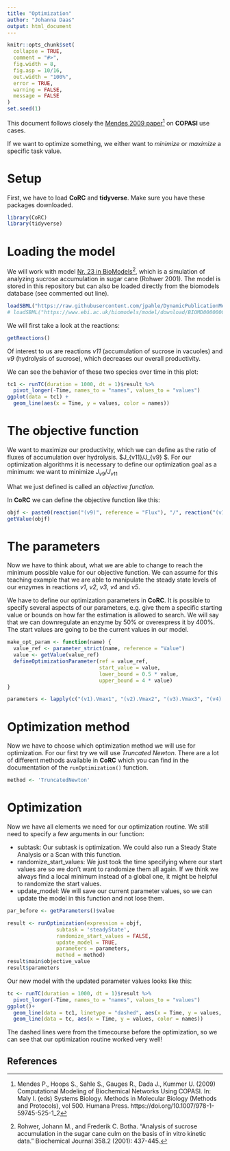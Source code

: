 ---
title: "Optimization"
author: "Johanna Daas"
output: html_document
---

```{r, echo=FALSE}
knitr::opts_chunk$set(
  collapse = TRUE,
  comment = "#>",
  fig.width = 8,
  fig.asp = 10/16,
  out.width = "100%",
  error = TRUE,
  warning = FALSE,
  message = FALSE
)
set.seed(1)
```

This document follows closely the [Mendes 2009 paper](https://doi.org/10.1007/978-1-59745-525-1_2)[^1] on **COPASI** use cases.

If we want to optimize something, we either want to *minimize* or *maximize* a specific task value.

# Setup

First, we have to load **CoRC** and **tidyverse**.
Make sure you have these packages downloaded.

```{r, message = FALSE}
library(CoRC)
library(tidyverse)
```

# Loading the model

We will work with model [Nr. 23 in BioModels](https://www.ebi.ac.uk/biomodels/BIOMD0000000023)[^2], which is a simulation of analyzing sucrose accumulation in sugar cane (Rohwer 2001). 
The model is stored in this repository but can also be loaded directly from the biomodels database (see commented out line).

```{r}
loadSBML("https://raw.githubusercontent.com/jpahle/DynamicPublicationMediaManuscript/main/models/BIOMD0000000023_url.xml")
# loadSBML("https://www.ebi.ac.uk/biomodels/model/download/BIOMD0000000023?filename=BIOMD0000000023_url.xml")
```

We will first take a look at the reactions:

```{r}
getReactions()
```

Of interest to us are reactions *v11* (accumulation of sucrose in vacuoles) and *v9* (hydrolysis of sucrose), which decreases our overall productivity.

We can see the behavior of these two species over time in this plot:

```{r, echo = FALSE}
tc1 <- runTC(duration = 1000, dt = 1)$result %>% 
  pivot_longer(-Time, names_to = "names", values_to = "values")
ggplot(data = tc1) +
  geom_line(aes(x = Time, y = values, color = names))
```

# The objective function

We want to maximize our productivity, which we can define as the ratio of fluxes of accumulation over hydrolysis.
$J_{v11}/J_{v9} $.
For our optimization algorithms it is necessary to define our optimization goal as a minimum: we want to minimize $J_{v9}/J_{v11}$

What we just defined is called an *objective function*.

In **CoRC** we can define the objective function like this:

```{r}
objf <- paste0(reaction("(v9)", reference = "Flux"), "/", reaction("(v11)", reference = "Flux"))
getValue(objf)
```

# The parameters

Now we have to think about, what we are able to change to reach the minimum possible value for our objective function.
We can assume for this teaching example that we are able to manipulate the steady state levels of our enzymes in reactions *v1*, *v2*, *v3*, *v4* and *v5*.

We have to define our optimization parameters in **CoRC**.
It is possible to specify  several aspects of our parameters, e.g. give them a specific starting value or bounds on how far the estimation is allowed to search.
We will say that we can downregulate an enzyme by 50% or overexpress it by 400%.
The start values are going to be the current values in our model.

```{r}
make_opt_param <- function(name) {
  value_ref <- parameter_strict(name, reference = "Value")
  value <- getValue(value_ref)
  defineOptimizationParameter(ref = value_ref,
                              start_value = value,
                              lower_bound = 0.5 * value,
                              upper_bound = 4 * value)
}

parameters <- lapply(c("(v1).Vmax1", "(v2).Vmax2", "(v3).Vmax3", "(v4).Vmax4", "(v5).Vmax5"), make_opt_param)
```

# Optimization method

Now we have to choose which optimization method we will use for optimization.
For our first try we will use *Truncated Newton*.
There are a lot of different methods available in **CoRC** which you can find in the documentation of the `runOptimization()` function. 

```{r}
method <- 'TruncatedNewton'
```

# Optimization

Now we have all elements we need for our optimization routine.
We still need to specify a few arguments in our function:

* subtask: Our subtask is optimization. We could also run a Steady State Analysis or a Scan with this function.
* randomize_start_values: We just took the time specifying where our start values are so we don't want to randomize them all again.
If we think we always find a local minimum instead of a global one, it might be helpful to randomize the start values.
* update_model: We will save our current parameter values, so we can update the model in this function and not lose them.

```{r}
par_before <- getParameters()$value

result <- runOptimization(expression = objf,
                subtask = 'steadyState',
                randomize_start_values = FALSE,
                update_model = TRUE,
                parameters = parameters,
                method = method)
result$main$objective_value
result$parameters
```

Our new model with the updated parameter values looks like this:

```{r, echo = FALSE}
tc <- runTC(duration = 1000, dt = 1)$result %>% 
  pivot_longer(-Time, names_to = "names", values_to = "values")
ggplot()+
  geom_line(data = tc1, linetype = "dashed", aes(x = Time, y = values, color = names))+
  geom_line(data = tc, aes(x = Time, y = values, color = names))
```

The dashed lines were from the timecourse before the optimization, so we can see that our optimization routine worked very well!

## References
[^1]:  Mendes P., Hoops S., Sahle S., Gauges R., Dada J., Kummer U. (2009) Computational Modeling of Biochemical Networks Using COPASI. In: Maly I. (eds) Systems Biology. Methods in Molecular Biology (Methods and Protocols), vol 500. Humana Press. https://doi.org/10.1007/978-1-59745-525-1_2
[^2]: Rohwer, Johann M., and Frederik C. Botha. "Analysis of sucrose accumulation in the sugar cane culm on the basis of in vitro kinetic data." Biochemical Journal 358.2 (2001): 437-445.
